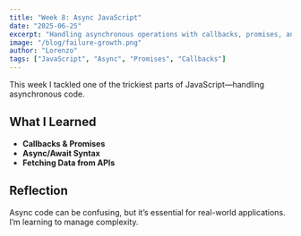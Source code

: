 ```yaml
---
title: "Week 8: Async JavaScript"
date: "2025-06-25"
excerpt: "Handling asynchronous operations with callbacks, promises, and async/await."
image: "/blog/failure-growth.png"
author: "Lorenzo"
tags: ["JavaScript", "Async", "Promises", "Callbacks"]
---
```


This week I tackled one of the trickiest parts of JavaScript—handling asynchronous code.

## What I Learned

- **Callbacks & Promises**
- **Async/Await Syntax**
- **Fetching Data from APIs**

## Reflection

Async code can be confusing, but it’s essential for real-world applications. I’m learning to manage complexity.
